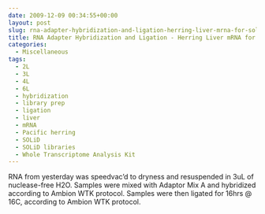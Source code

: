 ```yaml
---
date: 2009-12-09 00:34:55+00:00
layout: post
slug: rna-adapter-hybridization-and-ligation-herring-liver-mrna-for-solid-libraries
title: RNA Adapter Hybridization and Ligation - Herring Liver mRNA for SOLiD Libraries
categories:
  - Miscellaneous
tags:
  - 2L
  - 3L
  - 4L
  - 6L
  - hybridization
  - library prep
  - ligation
  - liver
  - mRNA
  - Pacific herring
  - SOLiD
  - SOLiD libraries
  - Whole Transcriptome Analysis Kit
---
```


RNA from yesterday was speedvac'd to dryness and resuspended in 3uL of nuclease-free H2O. Samples were mixed with Adaptor Mix A and hybridized according to Ambion WTK protocol. Samples were then ligated for 16hrs @ 16C, according to Ambion WTK protocol.
